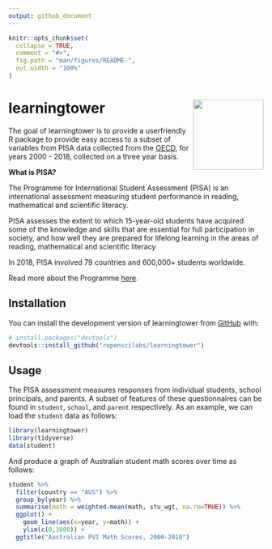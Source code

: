 ```yaml
---
output: github_document
---
```


<!-- README.md is generated from README.Rmd. Please edit that file -->

```r
knitr::opts_chunk$set(
  collapse = TRUE,
  comment = "#>",
  fig.path = "man/figures/README-",
  out.width = "100%"
)
```
# learningtower <img src='man/figures/logo.png' align="right" height="139" />

<!-- badges: start -->
<!-- badges: end -->


The goal of learningtower is to provide a userfriendly R package to provide easy access to a subset of variables from PISA data collected from the [OECD](http://www.oecd.org/pisa/data/), for years 2000 - 2018, collected on a three year basis.

**What is PISA?**

The Programme for International Student Assessment (PISA) is an international assessment measuring student performance in reading, mathematical and scientific literacy.

PISA assesses the extent to which 15-year-old students have acquired some of the knowledge and skills that are essential for full participation in society, and how well they are prepared for lifelong learning in the areas of reading, mathematical and scientific literacy

In 2018, PISA involved 79 countries and 600,000+ students worldwide. 

Read more about the Programme [here](http://www.oecd.org/pisa/aboutpisa/).


## Installation

You can install the development version of learningtower from [GitHub](https://github.com/) with:

``` r
# install.packages("devtools")
devtools::install_github("ropenscilabs/learningtower")
```

## Usage

The PISA assessment measures responses from individual students, school principals, and parents. A subset of features of these questionnaires can be found in `student`, `school`,  and `parent` respectively. As an example, we can load the `student` data as follows:

```r
library(learningtower)
library(tidyverse)
data(student)
```

And produce a graph of Australian student math scores over time as follows:

```r
student %>% 
  filter(country == "AUS") %>%
  group_by(year) %>%
  summarise(math = weighted.mean(math, stu_wgt, na.rm=TRUE)) %>%
  ggplot() + 
    geom_line(aes(x=year, y=math)) +
    ylim(c(0,1000)) +
  ggtitle("Australian PV1 Math Scores, 2000-2018")
```

